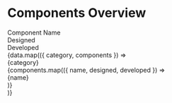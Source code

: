 
<Meta title="Components Overview" />

<div>
  <h1 class="title">Components Overview</h1>
  <div class="table">
    <div class="table-row">
        <div class="table-cell">
            Component Name
        </div>
        <div class="table-cell">
            Designed
        </div>
        <div class="table-cell">
            Developed
        </div>
    </div>
    {data.map(({ category, components }) =>
        <div key="category">
            <div class="table-title">{category}</div>
            {components.map(({ name, designed, developed }) =>
                <div class="table-row" key={name}>
                    <div class="table-cell">
                        {name}
                    </div>
                    <div class="table-cell">
                        <Chip category={designed} />
                    </div>
                    <div class="table-cell">
                        <Chip category={developed} />
                    </div>
                </div>
            )}
        </div>
    )}
  </div>
</div>

<style>
  {`
    .title {
      margin-bottom: 25px;
    }

    .table {
      border: 2px solid #EDEDEF;
      border-top: none;
      border-radius: 12px;
      font-family: "Nunito Sans",-apple-system,".SFNSText-Regular","San Francisco",BlinkMacSystemFont,"Segoe UI","Helvetica Neue",Helvetica,Arial,sans-serif;
      overflow: hidden;
    }

    .table-row {
      display: flex;
    }
    .table-row:not(:last-child) {
      border-bottom: 2px solid #EDEDEF;
    }
    .table-row:first-child {
      background: #EDEDEF;
      border: none;
    }
    .table-row:first-child > .table-cell {
      font-weight: 600;
    }
    .table-row:first-child > .table-cell:not(:last-child) {
      border-right: 2px solid white;
    }

    .table-cell {
      color: #2E3438;
      display: flex;
      align-items: center;
      justify-content: center;
      padding: 24px 16px;
      width: 200px;
    }
    .table-cell:first-child {
        flex-grow: 1;
        justify-content: flex-start;
    }
    .table-cell:not(:last-child) {
        border-right: 2px solid #EDEDEF;
    }

    .table-cell > p {
      margin: 0;
    }

    .table-title {
      background: #F7F7F8;
      border-bottom: 2px solid #EDEDEF;
      padding: 16px 16px;
    }

  `}
</style>
